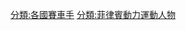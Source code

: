 {{commonscat|Racecar drivers from the Philippines}}
[[分類:各國賽車手|分類:各國賽車手]]
[[分類:菲律賓動力運動人物|分類:菲律賓動力運動人物]]